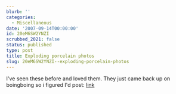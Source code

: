 ```yaml
---
blurb: ''
categories:
  - Miscellaneous
date: '2007-09-14T00:00:00'
id: 20eM6SW2YNZI
scrubbed_2021: false
status: published
type: post
title: Exploding porcelain photos
slug: 20eM6SW2YNZI--exploding-porcelain-photos
---
```


I've seen these before and loved them. They just came back up on
boingboing so i figured I'd post:
[link](http://www.themorningnews.org/archives/galleries/still_life/01sl.php)
